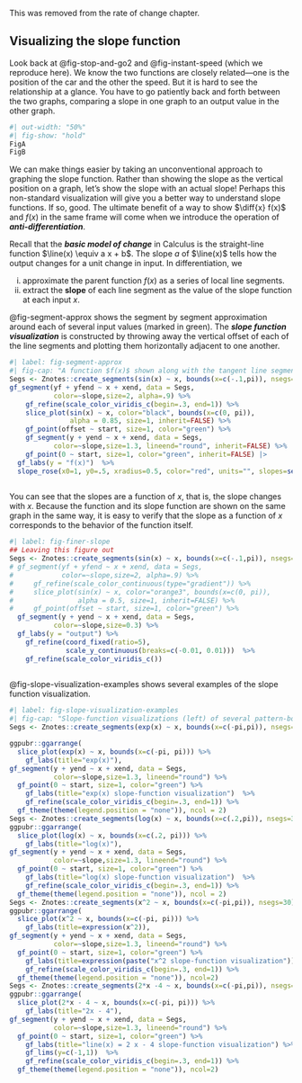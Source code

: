 
This was removed from the rate of change chapter.


## Visualizing the slope function {#sec-slope-fun-visualization}

Look back at @fig-stop-and-go2 and @fig-instant-speed (which we reproduce here). We know the two functions are closely related---one is the position of the car and the other the speed. But it is hard to see the relationship at a glance. You have to go patiently back and forth between the two graphs, comparing a slope in one graph to an output value in the other graph.

```r
#| out-width: "50%"
#| fig-show: "hold"
FigA
FigB
```

We can make things easier by taking an unconventional approach to graphing the slope function. Rather than showing the slope as the vertical position on a graph, let's show the slope with an actual slope! Perhaps this non-standard visualization will give you a better way to understand slope functions. If so, good. The ultimate benefit of a way to show $\diff{x} f(x)$ and $f(x)$ in the same frame will come when we introduce the operation of ***anti-differentiation***. 

Recall that the ***basic model of change*** in Calculus is the straight-line function $\line(x) \equiv a x + b$. The slope $a$ of $\line(x)$ tells how the output changes for a unit change in input. In differentiation, we  

i. approximate the parent function $f(x)$ as a series of local line segments.
ii. extract the **slope** of each line segment as the value of the slope function at each input $x$. 

@fig-segment-approx shows the segment by segment approximation around each of several input values (marked in green).  The ***slope function visualization*** is constructed by throwing away the vertical offset of each of the line segments and plotting them horizontally adjacent to one another. 

```r
#| label: fig-segment-approx
#| fig-cap: "A function $f(x)$ shown along with the tangent line segment touching $f()$ at each of the green points. For the slope function visualization, the tangent line segments are moved down to the horizontal axis."
Segs <- Znotes::create_segments(sin(x) ~ x, bounds(x=c(-.1,pi)), nsegs=10)
gf_segment(yf + yfend ~ x + xend, data = Segs, 
           color=~slope,size=2, alpha=.9) %>%
    gf_refine(scale_color_viridis_c(begin=.3, end=1)) %>%
    slice_plot(sin(x) ~ x, color="black", bounds(x=c(0, pi)),
               alpha = 0.85, size=1, inherit=FALSE) %>%
    gf_point(offset ~ start, size=1, color="green") %>%
    gf_segment(y + yend ~ x + xend, data = Segs, 
           color=~slope,size=1.3, lineend="round", inherit=FALSE) %>%
    gf_point(0 ~ start, size=1, color="green", inherit=FALSE) |> 
  gf_labs(y = "f(x)")  %>%
  slope_rose(x0=1, y0=.5, xradius=0.5, color="red", units="", slopes=seq(-1,1, by=.25), inherit=FALSE)
    
```
You can see that the slopes are a function of $x$, that is, the slope changes with $x$. Because the function and its slope function are shown on the same graph in the same way, it is easy to verify that the slope as a function of $x$ corresponds to the behavior of the function itself.


```r
#| label: fig-finer-slope
## Leaving this figure out
Segs <- Znotes::create_segments(sin(x) ~ x, bounds(x=c(-.1,pi)), nsegs=100)
# gf_segment(yf + yfend ~ x + xend, data = Segs, 
#            color=~slope,size=2, alpha=.9) %>%
#     gf_refine(scale_color_continuous(type="gradient")) %>%
#     slice_plot(sin(x) ~ x, color="orange3", bounds(x=c(0, pi)),
#                alpha = 0.5, size=1, inherit=FALSE) %>%
#     gf_point(offset ~ start, size=1, color="green") %>%
  gf_segment(y + yend ~ x + xend, data = Segs, 
           color=~slope,size=0.3) %>%
  gf_labs(y = "output") %>%
    gf_refine(coord_fixed(ratio=5), 
              scale_y_continuous(breaks=c(-0.01, 0.01)))  %>%
    gf_refine(scale_color_viridis_c())
    
```


@fig-slope-visualization-examples shows several examples of the slope function visualization.

```r
#| label: fig-slope-visualization-examples
#| fig-cap: "Slope-function visualizations (left) of several pattern-book functions (right)."
Segs <- Znotes::create_segments(exp(x) ~ x, bounds(x=c(-pi,pi)), nsegs=30)

ggpubr::ggarrange(
  slice_plot(exp(x) ~ x, bounds(x=c(-pi, pi))) %>%
    gf_labs(title="exp(x)"),
gf_segment(y + yend ~ x + xend, data = Segs, 
           color=~slope,size=1.3, lineend="round") %>%
  gf_point(0 ~ start, size=1, color="green") %>%
    gf_labs(title="exp(x) slope-function visualization")  %>%
    gf_refine(scale_color_viridis_c(begin=.3, end=1)) %>%
  gf_theme(theme(legend.position = "none")), ncol = 2)
Segs <- Znotes::create_segments(log(x) ~ x, bounds(x=c(.2,pi)), nsegs=30)
ggpubr::ggarrange(
  slice_plot(log(x) ~ x, bounds(x=c(.2, pi))) %>%
    gf_labs(title="log(x)"),
gf_segment(y + yend ~ x + xend, data = Segs, 
           color=~slope,size=1.3, lineend="round") %>%
  gf_point(0 ~ start, size=1, color="green") %>%
    gf_labs(title="log(x) slope-function visualization")  %>%
    gf_refine(scale_color_viridis_c(begin=.3, end=1)) %>%
  gf_theme(theme(legend.position = "none")), ncol = 2)
Segs <- Znotes::create_segments(x^2 ~ x, bounds(x=c(-pi,pi)), nsegs=30)
ggpubr::ggarrange(
  slice_plot(x^2 ~ x, bounds(x=c(-pi, pi))) %>%
    gf_labs(title=expression(x^2)),
gf_segment(y + yend ~ x + xend, data = Segs, 
           color=~slope,size=1.3, lineend="round") %>%
  gf_point(0 ~ start, size=1, color="green") %>%
    gf_labs(title=expression(paste("x^2 slope-function visualization")))  %>%
    gf_refine(scale_color_viridis_c(begin=.3, end=1)) %>%
  gf_theme(theme(legend.position = "none")), ncol=2)
Segs <- Znotes::create_segments(2*x -4 ~ x, bounds(x=c(-pi,pi)), nsegs=30)
ggpubr::ggarrange(
  slice_plot(2*x - 4 ~ x, bounds(x=c(-pi, pi))) %>%
    gf_labs(title="2x - 4"),
gf_segment(y + yend ~ x + xend, data = Segs, 
           color=~slope,size=1.3, lineend="round") %>%
  gf_point(0 ~ start, size=1, color="green") %>%
    gf_labs(title="line(x) = 2 x - 4 slope-function visualization") %>%
    gf_lims(y=c(-1,1))  %>%
    gf_refine(scale_color_viridis_c(begin=.3, end=1)) %>%
  gf_theme(theme(legend.position = "none")), ncol=2)
```


